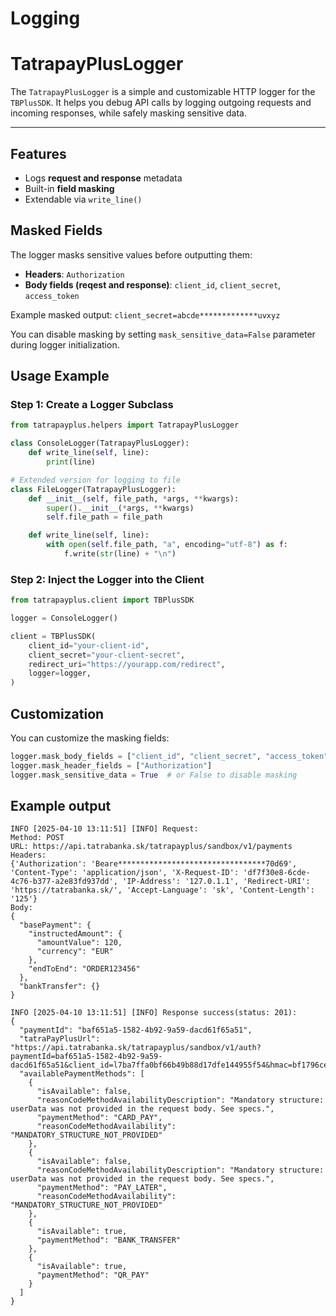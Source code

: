
# Logging

# TatrapayPlusLogger

The `TatrapayPlusLogger` is a simple and customizable HTTP logger for the `TBPlusSDK`.
It helps you debug API calls by logging outgoing requests and incoming responses, while safely masking sensitive data.

---

## Features

- Logs **request and response** metadata
- Built-in **field masking**
- Extendable via `write_line()`

## Masked Fields

The logger masks sensitive values before outputting them:

- **Headers**: `Authorization`
- **Body fields (reqest and response)**: `client_id`, `client_secret`, `access_token`

Example masked output: `client_secret=abcde*************uvxyz`

You can disable masking by setting `mask_sensitive_data=False` parameter during logger initialization.


## Usage Example

### Step 1: Create a Logger Subclass


```python
from tatrapayplus.helpers import TatrapayPlusLogger

class ConsoleLogger(TatrapayPlusLogger):
    def write_line(self, line):
        print(line)

# Extended version for logging to file
class FileLogger(TatrapayPlusLogger):
    def __init__(self, file_path, *args, **kwargs):
        super().__init__(*args, **kwargs)
        self.file_path = file_path

    def write_line(self, line):
        with open(self.file_path, "a", encoding="utf-8") as f:
            f.write(str(line) + "\n")
```

### Step 2: Inject the Logger into the Client

```python
from tatrapayplus.client import TBPlusSDK

logger = ConsoleLogger()

client = TBPlusSDK(
    client_id="your-client-id",
    client_secret="your-client-secret",
    redirect_uri="https://yourapp.com/redirect",
    logger=logger,
)
```

## Customization
You can customize the masking fields:
```python
logger.mask_body_fields = ["client_id", "client_secret", "access_token"]
logger.mask_header_fields = ["Authorization"]
logger.mask_sensitive_data = True  # or False to disable masking
```

## Example output
```
INFO [2025-04-10 13:11:51] [INFO] Request:
Method: POST
URL: https://api.tatrabanka.sk/tatrapayplus/sandbox/v1/payments
Headers:
{'Authorization': 'Beare*********************************70d69', 'Content-Type': 'application/json', 'X-Request-ID': 'df7f30e8-6cde-4c76-b377-a2e83fd937dd', 'IP-Address': '127.0.1.1', 'Redirect-URI': 'https://tatrabanka.sk/', 'Accept-Language': 'sk', 'Content-Length': '125'}
Body:
{
  "basePayment": {
    "instructedAmount": {
      "amountValue": 120,
      "currency": "EUR"
    },
    "endToEnd": "ORDER123456"
  },
  "bankTransfer": {}
}

INFO [2025-04-10 13:11:51] [INFO] Response success(status: 201):
{
  "paymentId": "baf651a5-1582-4b92-9a59-dacd61f65a51",
  "tatraPayPlusUrl": "https://api.tatrabanka.sk/tatrapayplus/sandbox/v1/auth?paymentId=baf651a5-1582-4b92-9a59-dacd61f65a51&client_id=l7ba7ffa0bf66b49b88d17dfe144955f54&hmac=bf1796ce46ebc32617726f53db1981c920f6363bbcbec3a4044ef258db3479a2",
  "availablePaymentMethods": [
    {
      "isAvailable": false,
      "reasonCodeMethodAvailabilityDescription": "Mandatory structure: userData was not provided in the request body. See specs.",
      "paymentMethod": "CARD_PAY",
      "reasonCodeMethodAvailability": "MANDATORY_STRUCTURE_NOT_PROVIDED"
    },
    {
      "isAvailable": false,
      "reasonCodeMethodAvailabilityDescription": "Mandatory structure: userData was not provided in the request body. See specs.",
      "paymentMethod": "PAY_LATER",
      "reasonCodeMethodAvailability": "MANDATORY_STRUCTURE_NOT_PROVIDED"
    },
    {
      "isAvailable": true,
      "paymentMethod": "BANK_TRANSFER"
    },
    {
      "isAvailable": true,
      "paymentMethod": "QR_PAY"
    }
  ]
}
```